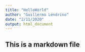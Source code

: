 ```yaml
---
title: "HelloWorld"
author: "Guillermo Lendrino"
date: "2/11/2020"
output: html_document
---
```

## This is a markdown file